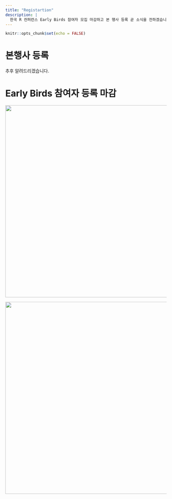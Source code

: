 ```yaml
---
title: "Registartion"
description: |
  한국 R 컨퍼런스 Early Birds 참여자 모집 마감하고 본 행사 등록 곧 소식을 전하겠습니다.
---
```


```r
knitr::opts_chunk$set(echo = FALSE)
```

# 본행사 등록

추후 알려드리겠습니다.

# Early Birds 참여자 등록 마감

<center>

[![](fig/registration_early_birds.jpg){width="600"}](https://www.wanted.co.kr/events/r_conference)

[![](fig/book_early_birds.jpg){width="600"}](https://jpub.tistory.com/)

</center>

